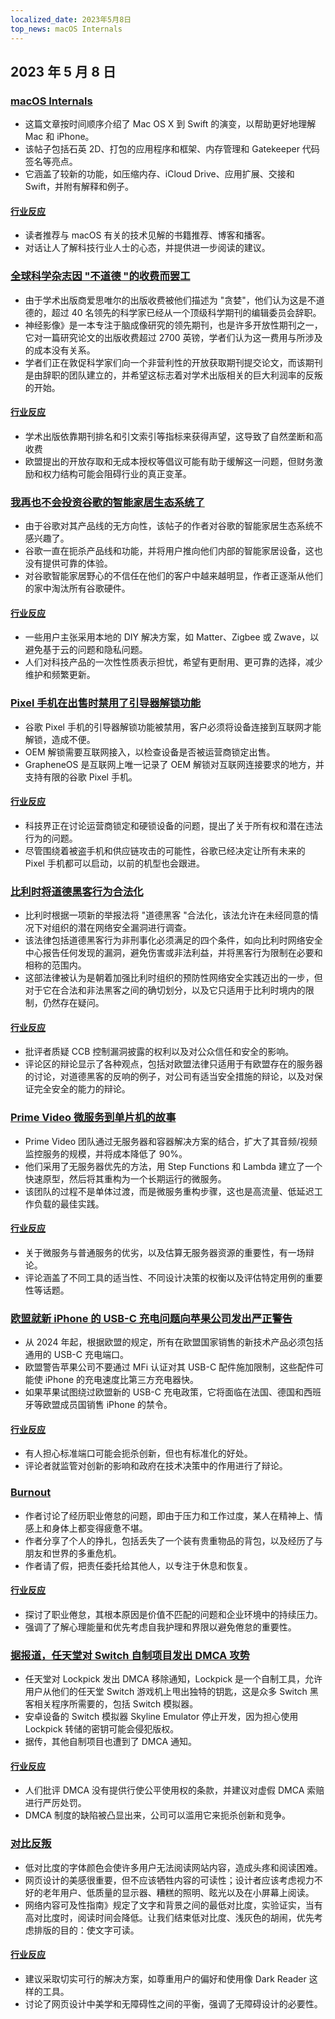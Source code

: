 ```yaml
---
localized_date: 2023年5月8日
top_news: macOS Internals
---
```




## 2023 年 5 月 8 日

### [macOS Internals](https://gist.github.com/kconner/cff08fe3e0bb857ea33b47d965b3e19f)

- 这篇文章按时间顺序介绍了 Mac OS X 到 Swift 的演变，以帮助更好地理解 Mac 和 iPhone。
- 该帖子包括石英 2D、打包的应用程序和框架、内存管理和 Gatekeeper 代码签名等亮点。
- 它涵盖了较新的功能，如压缩内存、iCloud Drive、应用扩展、交接和 Swift，并附有解释和例子。

#### [行业反应](http://news.ycombinator.com/item?id=35847715)

- 读者推荐与 macOS 有关的技术见解的书籍推荐、博客和播客。
- 对话让人了解科技行业人士的心态，并提供进一步阅读的建议。

### [全球科学杂志因 "不道德 "的收费而罢工](https://www.theguardian.com/science/2023/may/07/too-greedy-mass-walkout-at-global-science-journal-over-unethical-fees)

- 由于学术出版商爱思唯尔的出版收费被他们描述为 "贪婪"，他们认为这是不道德的，超过 40 名领先的科学家已经从一个顶级科学期刊的编辑委员会辞职。
- 神经影像》是一本专注于脑成像研究的领先期刊，也是许多开放性期刊之一，它对一篇研究论文的出版收费超过 2700 英镑，学者们认为这一费用与所涉及的成本没有关系。
- 学者们正在敦促科学家们向一个非营利性的开放获取期刊提交论文，而该期刊是由辞职的团队建立的，并希望这标志着对学术出版相关的巨大利润率的反叛的开始。

#### [行业反应](http://news.ycombinator.com/item?id=35848894)

- 学术出版依靠期刊排名和引文索引等指标来获得声望，这导致了自然垄断和高收费
- 欧盟提出的开放存取和无成本授权等倡议可能有助于缓解这一问题，但财务激励和权力结构可能会阻碍行业的真正变革。

### [我再也不会投资谷歌的智能家居生态系统了](https://www.androidauthority.com/google-smart-home-3319869/)

- 由于谷歌对其产品线的无方向性，该帖子的作者对谷歌的智能家居生态系统不感兴趣了。
- 谷歌一直在扼杀产品线和功能，并将用户推向他们内部的智能家居设备，这也没有提供可靠的体验。
- 对谷歌智能家居野心的不信任在他们的客户中越来越明显，作者正逐渐从他们的家中淘汰所有谷歌硬件。

#### [行业反应](http://news.ycombinator.com/item?id=35849060)

- 一些用户主张采用本地的 DIY 解决方案，如 Matter、Zigbee 或 Zwave，以避免基于云的问题和隐私问题。
- 人们对科技产品的一次性性质表示担忧，希望有更耐用、更可靠的选择，减少维护和频繁更新。

### [Pixel 手机在出售时禁用了引导器解锁功能](https://www.fitzsim.org/blog/?p=545)

- 谷歌 Pixel 手机的引导器解锁功能被禁用，客户必须将设备连接到互联网才能解锁，造成不便。
- OEM 解锁需要互联网接入，以检查设备是否被运营商锁定出售。
- GrapheneOS 是互联网上唯一记录了 OEM 解锁对互联网连接要求的地方，并支持有限的谷歌 Pixel 手机。

#### [行业反应](http://news.ycombinator.com/item?id=35852192)

- 科技界正在讨论运营商锁定和硬锁设备的问题，提出了关于所有权和潜在违法行为的问题。
- 尽管围绕着被盗手机和供应链攻击的可能性，谷歌已经决定让所有未来的 Pixel 手机都可以启动，以前的机型也会跟进。

### [比利时将道德黑客行为合法化](https://www.law.kuleuven.be/citip/blog/belgium-legalises-ethical-hacking-a-threat-or-an-opportunity-for-cybersecurity/)

- 比利时根据一项新的举报法将 "道德黑客 "合法化，该法允许在未经同意的情况下对组织的潜在网络安全漏洞进行调查。
- 该法律包括道德黑客行为非刑事化必须满足的四个条件，如向比利时网络安全中心报告任何发现的漏洞，避免伤害或非法利益，并将黑客行为限制在必要和相称的范围内。
- 这部法律被认为是朝着加强比利时组织的预防性网络安全实践迈出的一步，但对于它在合法和非法黑客之间的确切划分，以及它只适用于比利时境内的限制，仍然存在疑问。

#### [行业反应](http://news.ycombinator.com/item?id=35847860)

- 批评者质疑 CCB 控制漏洞披露的权利以及对公众信任和安全的影响。
- 评论区的辩论显示了各种观点，包括对欧盟法律只适用于有欧盟存在的服务器的讨论，对道德黑客的反响的例子，对公司有适当安全措施的辩论，以及对保证完全安全的能力的辩论。

### [Prime Video 微服务到单片机的故事](https://adrianco.medium.com/so-many-bad-takes-what-is-there-to-learn-from-the-prime-video-microservices-to-monolith-story-4bd0970423d4)

- Prime Video 团队通过无服务器和容器解决方案的结合，扩大了其音频/视频监控服务的规模，并将成本降低了 90%。
- 他们采用了无服务器优先的方法，用 Step Functions 和 Lambda 建立了一个快速原型，然后将其重构为一个长期运行的微服务。
- 该团队的过程不是单体过渡，而是微服务重构步骤，这也是高流量、低延迟工作负载的最佳实践。

#### [行业反应](http://news.ycombinator.com/item?id=35853148)

- 关于微服务与普通服务的优劣，以及估算无服务器资源的重要性，有一场辩论。
- 评论涵盖了不同工具的适当性、不同设计决策的权衡以及评估特定用例的重要性等话题。

### [欧盟就新 iPhone 的 USB-C 充电问题向苹果公司发出严正警告](https://www.techradar.com/news/apple-may-not-restrict-usb-c-charging-on-new-iphones-after-all)

- 从 2024 年起，根据欧盟的规定，所有在欧盟国家销售的新技术产品必须包括通用的 USB-C 充电端口。
- 欧盟警告苹果公司不要通过 MFi 认证对其 USB-C 配件施加限制，这些配件可能使 iPhone 的充电速度比第三方充电器快。
- 如果苹果试图绕过欧盟新的 USB-C 充电政策，它将面临在法国、德国和西班牙等欧盟成员国销售 iPhone 的禁令。

#### [行业反应](http://news.ycombinator.com/item?id=35849043)

- 有人担心标准端口可能会扼杀创新，但也有标准化的好处。
- 评论者就监管对创新的影响和政府在技术决策中的作用进行了辩论。

### [Burnout](https://drewdevault.com/2023/05/01/2023-05-01-Burnout.html)

- 作者讨论了经历职业倦怠的问题，即由于压力和工作过度，某人在精神上、情感上和身体上都变得疲惫不堪。
- 作者分享了个人的挣扎，包括丢失了一个装有贵重物品的背包，以及经历了与朋友和世界的多重危机。
- 作者请了假，把责任委托给其他人，以专注于休息和恢复。

#### [行业反应](http://news.ycombinator.com/item?id=35849384)

- 探讨了职业倦怠，其根本原因是价值不匹配的问题和企业环境中的持续压力。
- 强调了了解心理能量和优先考虑自我护理和界限以避免倦怠的重要性。

### [据报道，任天堂对 Switch 自制项目发出 DMCA 攻势](https://gbatemp.net/threads/nintendo-reportedly-issues-dmca-takedown-for-switch-homebrew-projects-skyline-switch-emulator-development-ceased.632406/)

- 任天堂对 Lockpick 发出 DMCA 移除通知，Lockpick 是一个自制工具，允许用户从他们的任天堂 Switch 游戏机上甩出独特的钥匙，这是众多 Switch 黑客相关程序所需要的，包括 Switch 模拟器。
- 安卓设备的 Switch 模拟器 Skyline Emulator 停止开发，因为担心使用 Lockpick 转储的密钥可能会侵犯版权。
- 据传，其他自制项目也遭到了 DMCA 通知。

#### [行业反应](http://news.ycombinator.com/item?id=35846726)

- 人们批评 DMCA 没有提供行使公平使用权的条款，并建议对虚假 DMCA 索赔进行严厉处罚。
- DMCA 制度的缺陷被凸显出来，公司可以滥用它来扼杀创新和竞争。

### [对比反叛](https://contrastrebellion.com/)

- 低对比度的字体颜色会使许多用户无法阅读网站内容，造成头疼和阅读困难。
- 网页设计的美感很重要，但不应该牺牲内容的可读性；设计者应该考虑视力不好的老年用户、低质量的显示器、糟糕的照明、眩光以及在小屏幕上阅读。
- 网络内容可及性指南》规定了文字和背景之间的最低对比度，实验证实，当有高对比度时，阅读时间会降低。让我们结束低对比度、浅灰色的胡闹，优先考虑排版的目的：使文字可读。

#### [行业反应](http://news.ycombinator.com/item?id=35850044)

- 建议采取切实可行的解决方案，如尊重用户的偏好和使用像 Dark Reader 这样的工具。
- 讨论了网页设计中美学和无障碍性之间的平衡，强调了无障碍设计的必要性。

</Steps>
